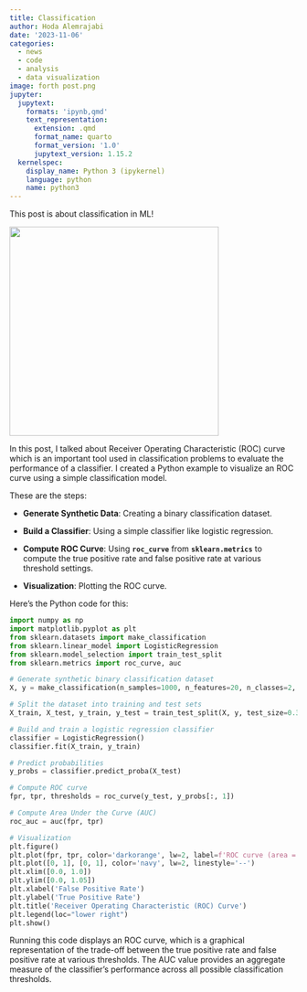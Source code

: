 ```yaml
---
title: Classification
author: Hoda Alemrajabi
date: '2023-11-06'
categories:
  - news
  - code
  - analysis
  - data visualization
image: forth post.png
jupyter:
  jupytext:
    formats: 'ipynb,qmd'
    text_representation:
      extension: .qmd
      format_name: quarto
      format_version: '1.0'
      jupytext_version: 1.15.2
  kernelspec:
    display_name: Python 3 (ipykernel)
    language: python
    name: python3
---
```


This post is about classification in ML!

![](forth%20post.png){width="366"}

In this post, I talked about Receiver Operating Characteristic (ROC) curve which is an important tool used in classification problems to evaluate the performance of a classifier. I created a Python example to visualize an ROC curve using a simple classification model.

These are the steps:

-   **Generate Synthetic Data**: Creating a binary classification dataset.

-   **Build a Classifier**: Using a simple classifier like logistic regression.

-   **Compute ROC Curve**: Using **`roc_curve`** from **`sklearn.metrics`** to compute the true positive rate and false positive rate at various threshold settings.

-   **Visualization**: Plotting the ROC curve.

Here's the Python code for this:

```python
import numpy as np
import matplotlib.pyplot as plt
from sklearn.datasets import make_classification
from sklearn.linear_model import LogisticRegression
from sklearn.model_selection import train_test_split
from sklearn.metrics import roc_curve, auc

# Generate synthetic binary classification dataset
X, y = make_classification(n_samples=1000, n_features=20, n_classes=2, random_state=0)

# Split the dataset into training and test sets
X_train, X_test, y_train, y_test = train_test_split(X, y, test_size=0.3, random_state=0)

# Build and train a logistic regression classifier
classifier = LogisticRegression()
classifier.fit(X_train, y_train)

# Predict probabilities
y_probs = classifier.predict_proba(X_test)

# Compute ROC curve
fpr, tpr, thresholds = roc_curve(y_test, y_probs[:, 1])

# Compute Area Under the Curve (AUC)
roc_auc = auc(fpr, tpr)

# Visualization
plt.figure()
plt.plot(fpr, tpr, color='darkorange', lw=2, label=f'ROC curve (area = {roc_auc:.2f})')
plt.plot([0, 1], [0, 1], color='navy', lw=2, linestyle='--')
plt.xlim([0.0, 1.0])
plt.ylim([0.0, 1.05])
plt.xlabel('False Positive Rate')
plt.ylabel('True Positive Rate')
plt.title('Receiver Operating Characteristic (ROC) Curve')
plt.legend(loc="lower right")
plt.show()
```

Running this code displays an ROC curve, which is a graphical representation of the trade-off between the true positive rate and false positive rate at various thresholds. The AUC value provides an aggregate measure of the classifier's performance across all possible classification thresholds.
